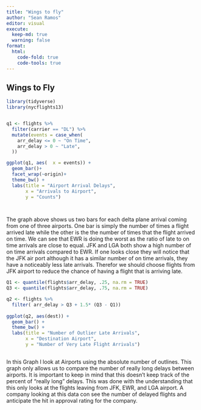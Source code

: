 ```yaml
---
title: "Wings to fly"
author: "Sean Ramos"
editor: visual
execute:
  keep-md: true
  warning: false
format:
  html:
    code-fold: true
    code-tools: true
---
```


## Wings to Fly

```r
library(tidyverse)
library(nycflights13)


q1 <- flights %>%
  filter(carrier == "DL") %>%
  mutate(events = case_when(
    arr_delay <= 0 ~ "On Time",
    arr_delay > 0 ~ "Late",
  ))

ggplot(q1, aes(  x = events)) +
  geom_bar()+
  facet_wrap(~origin)+
  theme_bw() +
  labs(title = "Airport Arrival Delays", 
       x = "Arrivals to Airport",
       y = "Counts")

  

```

The graph above shows us two bars for each delta plane arrival coming from one of three airports. One bar is simply the number of times a flight arrived late while the other is the the number of times that the flight arrived on time. We can see that EWR is doing the worst as the ratio of late to on time arrivals are close to equal. JFK and LGA both show a high number of on time arrivals compared to EWR. If one looks close they will notice that the JFK air port although it has a similar number of on time arrivals, they have a noticeably less late arrivals. Therefor we should choose flights from JFK airport to reduce the chance of having a flight that is arriving late.

```r


Q1 <- quantile(flights$arr_delay, .25, na.rm = TRUE)
Q3 <- quantile(flights$arr_delay, .75, na.rm = TRUE)

q2 <- flights %>%
  filter( arr_delay > Q3 + 1.5* (Q3 - Q1))
  
ggplot(q2, aes(dest)) +
  geom_bar() +
  theme_bw() +
  labs(title = "Number of Outlier Late Arrivals",
       x = "Destination Airport",
       y = "Number of Very Late Flight Arrivals")
  
```

In this Graph I look at Airports using the absolute number of outlines. This graph only allows us to compare the number of really long delays between airports. It is important to keep in mind that this doesn't keep track of the percent of "really long" delays. This was done with the understanding that this only looks at the flights leaving from JFK, EWR, and LGA airport. A company looking at this data con see the number of delayed flights and anticipate the hit in approval rating for the company.
